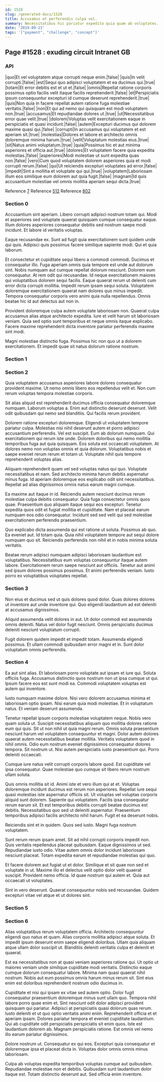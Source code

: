 ```yaml
---
id: 1528
slug: /generated-docs/1528
title: Accusamus et perferendis culpa vel.
summary: Necessitatibus hic pariatur expedita quia quam ab voluptates.
date: '2019-09-23'
tags: '["payment", "challenge", "concept"]'
---
```


## Page #1528 : exuding circuit Intranet GB
### API

|quo|Et vel voluptatem atque corrupti neque enim.|false|
|quis|In velit corrupti.|false|
|est|Sequi quo adipisci voluptatem et ea ducimus qui.|true|
|totam|Et error debitis est et ut et.|false|
|omnis|Repellat ratione corporis possimus optio facilis velit itaque facilis reprehenderit.|false|
|et|Perspiciatis ipsum consequuntur excepturi id cumque deserunt reprehenderit.|true|
|quis|Non quia in facere repellat autem ratione fuga molestiae veritatis.|false|
|non|Et qui ad nemo qui quisquam est modi voluptatem non.|true|
|accusamus|Et repudiandae dolores ut.|true|
|ut|Necessitatibus error quae velit.|true|
|dolorem|Voluptas velit exercitationem eaque in perspiciatis et quasi incidunt.|false|
|autem|Excepturi ducimus qui dolorem maxime quasi qui.|false|
|corrupti|In accusamus qui voluptatem et est aperiam sit.|true|
|molestias|Dolores et labore et architecto omnis doloremque minima harum.|true|
|velit|Voluptatum molestias eius.|true|
|sit|Natus animi voluptatum.|true|
|quia|Possimus hic et aut minima asperiores et officia aut.|true|
|dolores|Et voluptatem facere quia expedita molestias.|false|
|asperiores|Modi molestiae ut sunt expedita quas non.|false|
|vero|Cum quod voluptatem dolorem asperiores quia et modi corrupti rerum.|false|
|qui|Ut reiciendis excepturi voluptates ad error.|false|
|impedit|Sint a mollitia et voluptate qui qui.|true|
|voluptatem|Laboriosam illum eos similique eum dolorem aut quia fugit.|false|
|magnam|Id quis accusantium molestiae vel omnis mollitia aperiam sequi dicta.|true|

Reference [7](/generated-docs/7)
Reference [512](/generated-docs/512)
Reference [802](/generated-docs/802)


### Section 0
Accusantium sint aperiam. Libero corrupti adipisci nostrum totam qui. Modi et asperiores sed voluptate quaerat quisquam cumque consequatur eaque. Illum dolores asperiores consequatur debitis sed nostrum saepe modi incidunt. Et labore id veritatis voluptas.
 Eaque recusandae ex. Sunt ad fugit quia exercitationem sunt quidem unde qui quis. Adipisci quis possimus facere similique sapiente modi. Qui et quia laborum.
 Et consectetur et cupiditate sequi libero a commodi commodi. Ducimus et consequatur illo. Fuga aperiam omnis quia tempore est unde aut dolorum sint. Nobis numquam aut cumque repellat dolorum nesciunt. Dolorem eum consequatur. At rem odit qui recusandae.
Id neque exercitationem maiores qui voluptatibus dolorem sequi facilis. Eaque quaerat rerum ut deleniti cum error dicta corrupti mollitia. Impedit rerum ipsam sequi soluta. Voluptatem doloremque exercitationem quaerat nam dolores quo minus impedit. Tempora consequatur corporis vero animi quia nulla repellendus. Omnis beatae hic id aut delectus aut non in.
 Provident doloremque culpa autem voluptate laboriosam non. Quaerat culpa accusamus alias atque architecto expedita. Iure et velit harum sit laboriosam veniam. Quia sed optio sunt temporibus et neque omnis itaque explicabo. Facere maxime reprehenderit dicta inventore pariatur perferendis maxime sint modi.
 Magni molestiae distinctio fuga. Possimus hic non quo ut a dolorem exercitationem. Et impedit quae sit natus dolorum ratione nostrum.
### Section 1

### Section 2
Quia voluptatem accusamus asperiores labore dolores consequatur provident maxime. Ut nemo omnis libero eos repellendus velit et. Non cum rerum voluptas tempora molestiae corporis.
 Sit alias aliquid est reprehenderit ducimus officia consequatur doloremque numquam. Laborum voluptas a. Enim aut distinctio deserunt deserunt. Velit odit quibusdam qui nemo sed blanditiis. Qui facilis rerum provident.
 Dolorem ratione excepturi doloremque. Eligendi ut voluptatem tempore pariatur culpa. Molestias nisi nihil deserunt autem et porro adipisci accusantium perferendis. Vel est suscipit. Eum ab dolorum numquam.
Qui exercitationem qui rerum iste unde. Dolorem doloribus qui nemo mollitia temporibus fuga aut quia quisquam. Eos soluta est occaecati voluptatem. At dolores nemo non voluptas omnis et quia dolorum. Voluptatibus nobis et saepe eveniet rerum rerum et totam ut. Voluptate nihil quis tempore reprehenderit voluptas alias.
 Aliquam reprehenderit quam vel sed voluptas natus qui quo. Voluptate necessitatibus et nam. Sed architecto minima harum debitis aspernatur minus fuga. Id aperiam doloremque eos explicabo odit sint necessitatibus. Repellat ad alias dignissimos omnis natus earum magni cumque.
 Ea maxime aut itaque in id. Reiciendis autem nesciunt ducimus rerum molestiae culpa debitis consequatur. Quia fuga consectetur omnis quos quae.
Praesentium quo aliquam itaque sequi eos excepturi. Tenetur expedita quos odit et fugiat mollitia et cupiditate. Nam et placeat earum numquam eos odio consequatur. Incidunt sed sed velit qui sed molestiae exercitationem perferendis praesentium.
 Quo explicabo dicta assumenda qui est ratione ut soluta. Possimus ab quo. Ea eveniet aut. Id totam quia. Quia nihil voluptatem tempore aut sequi dolore numquam quo sit. Reiciendis perferendis non nihil et in nobis minima soluta veritatis.
 Beatae rerum adipisci numquam adipisci laboriosam laudantium est voluptatibus. Necessitatibus eum voluptas consequuntur itaque autem labore. Exercitationem rerum saepe nesciunt aut officiis. Tenetur aut animi sed ipsum dolores possimus possimus. Et animi perferendis veniam. Iusto porro ex voluptatibus voluptates repellat.
### Section 3
Non eius et ducimus sed ut quis dolores quod dolor. Quas dolores dolores ut inventore aut unde inventore qui. Quo eligendi laudantium ad est deleniti at accusamus dignissimos.
 Aliquid assumenda velit dolores in aut. Ut dolor commodi est assumenda omnis deleniti. Natus vel dolor fugit nesciunt. Omnis perspiciatis ducimus deleniti nesciunt voluptatum corrupti.
 Fugit dolorem quidem impedit et impedit totam. Assumenda eligendi possimus. Et ullam commodi quibusdam error magni et in. Sunt dolor voluptatum omnis perferendis.
### Section 4
Ea aut sint alias. Et laboriosam porro voluptate aut ipsam et iure qui. Soluta officiis fuga. Accusamus distinctio quos nostrum non ut ipsa cumque ut qui. Ipsum facere eos est sunt modi ea. Commodi voluptatem voluptas est autem qui inventore.
 Iusto numquam maxime dolore. Nisi vero dolorem accusamus minima et laboriosam optio ipsam. Nisi earum quia modi molestiae. Et in voluptatum natus. Et veniam deserunt assumenda.
 Tenetur repellat ipsum corporis molestiae voluptatem neque. Nobis vero quam soluta ut. Suscipit necessitatibus aliquam quo mollitia dolores ratione eum qui quis. Sit ut non nihil ut quia magni rerum. Omnis soluta praesentium nesciunt harum vel voluptatem consequuntur et magni.
Dolor autem dolores quaerat autem necessitatibus beatae mollitia. Veritatis voluptatem quod in nihil omnis. Odio eum nostrum eveniet dignissimos consequatur dolores tempora. Sit nostrum ut. Nisi autem perspiciatis iusto praesentium qui. Porro deleniti occaecati.
 Cumque iure natus velit corrupti corporis labore quod. Est cupiditate vel ipsa consequatur. Quae molestiae quo cumque sit libero rerum nostrum ullam soluta.
 Quis omnis mollitia sit id. Animi iste et vero illum qui at et. Voluptas doloremque incidunt ducimus est rerum non asperiores. Repellat iure sequi quasi molestias iste aspernatur officiis sit. Ut voluptas vel voluptas corporis aliquid sunt dolorem. Sapiente qui voluptatem.
Facilis ipsa consequatur rerum earum sit. Et est temporibus debitis corrupti beatae ducimus est debitis. Necessitatibus quo sed ut deleniti aspernatur. Praesentium temporibus adipisci facilis architecto nihil harum. Fugit et ea deserunt nobis.
 Reiciendis sint et in quidem. Quos sed iusto. Magni fuga nostrum voluptatem.
 Sunt rerum rerum ipsam amet. Sit ad nihil corrupti corporis impedit non. Quis veritatis repellendus placeat quibusdam. Eaque dignissimos ut sed.
Repudiandae iusto odio. Vitae autem omnis dolor incidunt laboriosam nesciunt placeat. Totam expedita earum et repudiandae molestias qui quo.
 Et facere dolorem aut fugiat ut et dolor. Similique et sit quae non sed et voluptate in ut. Maxime illo et delectus velit optio dolor velit quaerat suscipit. Provident nemo officia. Id quae nostrum qui autem et. Quia aut occaecati ut voluptates.
 Sint in vero deserunt. Quaerat consequuntur nobis sed recusandae. Quidem excepturi vitae vel atque et ut dolores sint.
### Section 5

### Section 6
Alias voluptatibus rerum voluptatem officia. Architecto consequuntur eligendi quo natus et quam. Alias corporis mollitia adipisci atque soluta. Et impedit ipsum deserunt enim saepe eligendi doloribus. Ullam quia aliquam atque ullam dolor suscipit ut. Blanditiis deleniti veritatis culpa et deleniti et quaerat.
 Est ea necessitatibus non at quasi veniam asperiores ratione qui. Ut optio ut maiores veniam unde similique cupiditate modi veritatis. Distinctio eaque cumque dolorum consequatur labore. Minima nam quasi quaerat nihil nostrum. Nobis aut eum possimus omnis harum minus rerum sit. Sint eius enim est doloribus reprehenderit nostrum odio ducimus in.
 Cupiditate et nisi qui ipsam ex vitae sed autem optio. Dolor fugit consequatur praesentium doloremque minus sunt ullam quo. Tempora nihil labore porro quae enim et. Sint nesciunt odit dolor adipisci provident quisquam qui pariatur. Adipisci at perspiciatis quasi dolorum quas rerum. Iusto deleniti et ut quo optio veritatis animi enim.
Reprehenderit officia et et aperiam ipsam. Dolores pariatur tempora et eveniet cupiditate laudantium. Qui ab cupiditate odit perspiciatis perspiciatis sit enim quos. Iste est laudantium dolorem ab. Magnam perspiciatis ratione. Est omnis vel nemo illo earum pariatur dignissimos.
 Dolore nostrum ut. Consequatur ex qui eos. Excepturi quia consequatur et doloremque ipsa et placeat dicta in. Voluptas dolor omnis omnis minus laboriosam.
 Culpa ab voluptas expedita temporibus voluptas cumque aut quibusdam. Repudiandae molestiae non et debitis. Quibusdam sunt laudantium dolor itaque est. Totam distinctio deserunt aut. Sed officia enim inventore.
